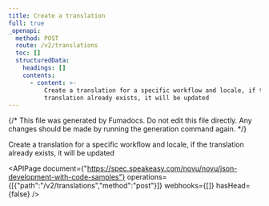 ```yaml
---
title: Create a translation
full: true
_openapi:
  method: POST
  route: /v2/translations
  toc: []
  structuredData:
    headings: []
    contents:
      - content: >-
          Create a translation for a specific workflow and locale, if the
          translation already exists, it will be updated
---
```


{/* This file was generated by Fumadocs. Do not edit this file directly. Any changes should be made by running the generation command again. */}

Create a translation for a specific workflow and locale, if the translation already exists, it will be updated

<APIPage document={"https://spec.speakeasy.com/novu/novu/json-development-with-code-samples"} operations={[{"path":"/v2/translations","method":"post"}]} webhooks={[]} hasHead={false} />